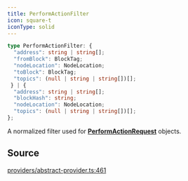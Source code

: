 ```yaml
---
title: PerformActionFilter
icon: square-t
iconType: solid
---
```


```ts
type PerformActionFilter: {
  "address": string | string[];
  "fromBlock": BlockTag;
  "nodeLocation": NodeLocation;
  "toBlock": BlockTag;
  "topics": (null | string | string[])[];
 } | {
  "address": string | string[];
  "blockHash": string;
  "nodeLocation": NodeLocation;
  "topics": (null | string | string[])[];
};
```

A normalized filter used for [**PerformActionRequest**](/sdk/content/type-aliases/PerformActionRequest) objects.

## Source

[providers/abstract-provider.ts:461](https://github.com/dominant-strategies/quais.js/blob/c917e0989e665998ec2ac2eca2d080b032686e60/src/providers/abstract-provider.ts#L461)
